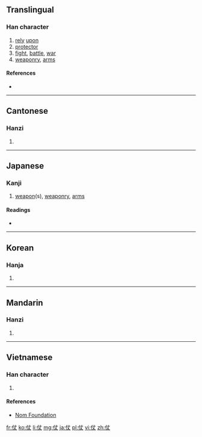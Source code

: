 ==Translingual==

===Han character===
{{Han char|rn=9|rad=人|as=03|sn=5|four=2520<sub>0</sub>|canj=人十大 (OJK)|ids=⿰[[亻]][[丈]]}}

# [[rely]] [[upon]]
# [[protector]]
# [[fight]], [[battle]], [[war]]
# [[weaponry]], [[arms]]

====References====
* {{Han ref|kx=0092.100|dkj=00371|dj=0195.130|hdz=10113.020|uh=4ED7|ud=20183|bh=A54D|bd=42317}}

----

==Cantonese==

===Hanzi===
{{yue-hanzi|jyut=[[zoeng3]], [[zoeng6]]|y=jeung3, jeung6}}

# {{defn|lang=yue|sort=人03}}

----

==Japanese==
===Kanji===
{{ja-kanji|grade=|rs=人03}}

# {{defn|lang=ja|sort=人03}} {{weaponry|lang=ja}} [[weapon]](s), [[weaponry]], [[arms]]

====Readings====
* {{ja-readings|on=[[じょう]] ([[jō]])|kun=[[よる]] ([[yoru]]), [[まもり]] ([[mamori]]), [[つわもの]] ([[tsuwamono]])}}

----

==Korean==

===Hanja===
{{ko-hanja|hangeul=장|rv=jang|mr=chang|y=cang}}

# {{defn|lang=ko|sort=人03}}

----

==Mandarin==

===Hanzi===
{{cmn-hanzi|pin=[[zhàng]] ([[zhang4]])|wg=chang<sup>4</sup>}}

# {{defn|lang=cmn|sort=人03}}

----

==Vietnamese==

===Han character===
{{vi-hantu|[[trượng]], [[dượng]]|rs=人03}}

# {{defn|lang=vi|sort=人03}}

====References====
*[http://nomfoundation.org/common/nom_details.php?codepoint=4ed7 Nom Foundation]

[[fr:仗]]
[[ko:仗]]
[[li:仗]]
[[mg:仗]]
[[ja:仗]]
[[pl:仗]]
[[vi:仗]]
[[zh:仗]]